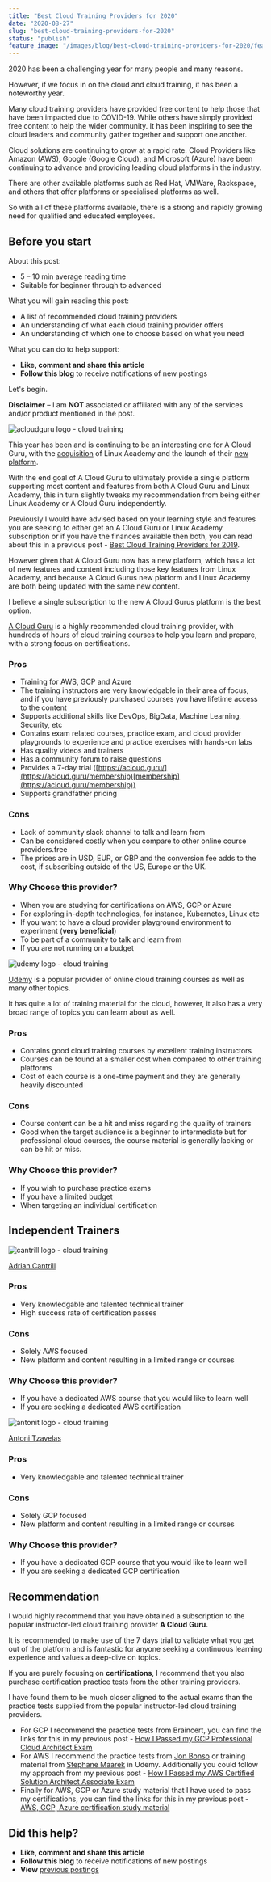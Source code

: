 ```yaml
---
title: "Best Cloud Training Providers for 2020"
date: "2020-08-27"
slug: "best-cloud-training-providers-for-2020"
status: "publish"
feature_image: "/images/blog/best-cloud-training-providers-for-2020/feature-image.png"
---
```


2020 has been a challenging year for many people and many reasons.

However, if we focus in on the cloud and cloud training, it has been a noteworthy year.

Many cloud training providers have provided free content to help those that have been impacted due to COVID-19. While others have simply provided free content to help the wider community. It has been inspiring to see the cloud leaders and community gather together and support one another.

Cloud solutions are continuing to grow at a rapid rate. Cloud Providers like Amazon (AWS), Google (Google Cloud), and Microsoft (Azure) have been continuing to advance and providing leading cloud platforms in the industry.

There are other available platforms such as Red Hat, VMWare, Rackspace, and others that offer platforms or specialised platforms as well.

So with all of these platforms available, there is a strong and rapidly growing need for qualified and educated employees.

## Before you start

About this post:

*   5 – 10 min average reading time
*   Suitable for beginner through to advanced

What you will gain reading this post:

*   A list of recommended cloud training providers
*   An understanding of what each cloud training provider offers
*   An understanding of which one to choose based on what you need

What you can do to help support:

*   **Like, comment and share this article**
*   **Follow this blog** to receive notifications of new postings

Let's begin.

**Disclaimer** – I am **NOT** associated or affiliated with any of the services and/or product mentioned in the post.

![acloudguru logo - cloud training](https://robertleggett.blog/wp-content/uploads/2019/12/a-cloud-guru.png)

This year has been and is continuing to be an interesting one for A Cloud Guru, with the [acquisition](https://linuxacademy.com/news/press-release/acloudguru/) of Linux Academy and the launch of their [new platform](https://go.acloud.guru/1PL_dg_see-the-new-ACG.html).

With the end goal of A Cloud Guru to ultimately provide a single platform supporting most content and features from both A Cloud Guru and Linux Academy, this in turn slightly tweaks my recommendation from being either Linux Academy or A Cloud Guru independently.

Previously I would have advised based on your learning style and features you are seeking to either get an A Cloud Guru or Linux Academy subscription or if you have the finances available then both, you can read about this in a previous post - [Best Cloud Training Providers for 2019](https://robertleggett.blog/2019/12/11/top-5-cloud-training-providers-for-2019/).

However given that A Cloud Guru now has a new platform, which has a lot of new features and content including those key features from Linux Academy, and because A Cloud Gurus new platform and Linux Academy are both being updated with the same new content.

I believe a single subscription to the new A Cloud Gurus platform is the best option.

[A Cloud Guru](https://acloud.guru/) is a highly recommended cloud training provider, with hundreds of hours of cloud training courses to help you learn and prepare, with a strong focus on certifications.

### Pros

*   Training for AWS, GCP and Azure
*   The training instructors are very knowledgable in their area of focus, and if you have previously purchased courses you have lifetime access to the content
*   Supports additional skills like DevOps, BigData, Machine Learning, Security, etc
*   Contains exam related courses, practice exam, and cloud provider playgrounds to experience and practice exercises with hands-on labs
*   Has quality videos and trainers
*   Has a community forum to raise questions
*   Provides a 7-day trial ([https://acloud.guru/](https://acloud.guru/membership)[membership](https://acloud.guru/membership))
*   Supports grandfather pricing

### Cons

*   Lack of community slack channel to talk and learn from
*   Can be considered costly when you compare to other online course providers.free
*   The prices are in USD, EUR, or GBP and the conversion fee adds to the cost, if subscribing outside of the US, Europe or the UK.

### Why Choose this provider?

*   When you are studying for certifications on AWS, GCP or Azure
*   For exploring in-depth technologies, for instance, Kubernetes, Linux etc
*   If you want to have a cloud provider playground environment to experiment (**very beneficial**)
*   To be part of a community to talk and learn from
*   If you are not running on a budget

![udemy logo - cloud training](https://robertleggett.blog/wp-content/uploads/2019/12/udemy.png)

[Udemy](https://udemy.com) is a popular provider of online cloud training courses as well as many other topics.

It has quite a lot of training material for the cloud, however, it also has a very broad range of topics you can learn about as well.

### Pros

*   Contains good cloud training courses by excellent training instructors
*   Courses can be found at a smaller cost when compared to other training platforms
*   Cost of each course is a one-time payment and they are generally heavily discounted

### Cons

*   Course content can be a hit and miss regarding the quality of trainers
*   Good when the target audience is a beginner to intermediate but for professional cloud courses, the course material is generally lacking or can be hit or miss.

### Why Choose this provider?

*   If you wish to purchase practice exams
*   If you have a limited budget
*   When targeting an individual certification

## Independent Trainers

![cantrill logo - cloud training](https://robertleggett.blog/wp-content/uploads/2020/08/Screen-Shot-2020-08-27-at-3.53.52-pm.png)

[Adrian Cantrill](https://learn.cantrill.io/)

### Pros

*   Very knowledgable and talented technical trainer
*   High success rate of certification passes

### Cons

*   Solely AWS focused
*   New platform and content resulting in a limited range or courses

### Why Choose this provider?

*   If you have a dedicated AWS course that you would like to learn well
*   If you are seeking a dedicated AWS certification

![antonit logo - cloud training](https://robertleggett.blog/wp-content/uploads/2020/08/Screen-Shot-2020-08-27-at-3.53.18-pm.png)

[Antoni Tzavelas](https://training.antonit.com/)

### Pros

*   Very knowledgable and talented technical trainer

### Cons

*   Solely GCP focused
*   New platform and content resulting in a limited range or courses

### Why Choose this provider?

*   If you have a dedicated GCP course that you would like to learn well
*   If you are seeking a dedicated GCP certification

## Recommendation

I would highly recommend that you have obtained a subscription to the popular instructor-led cloud training provider **A Cloud Guru.**

It is recommended to make use of the 7 days trial to validate what you get out of the platform and is fantastic for anyone seeking a continuous learning experience and values a deep-dive on topics.

If you are purely focusing on **certifications**, I recommend that you also purchase certification practice tests from the other training providers.

I have found them to be much closer aligned to the actual exams than the practice tests supplied from the popular instructor-led cloud training providers.

*   For GCP I recommend the practice tests from Braincert, you can find the links for this in my previous post - [How I Passed my GCP Professional Cloud Architect Exam](https://robertleggett.blog/2019/09/21/how-i-passed-the-gcp-professional-cloud-architect-exam/)
*   For AWS I recommend the practice tests from [Jon Bonso](https://www.udemy.com/user/jonjonbonso/) or training material from [Stephane Maarek](https://www.udemy.com/user/stephane-maarek/) in Udemy. Additionally you could follow my approach from my previous post - [How I Passed my AWS Certified Solution Architect Associate Exam](https://robertleggett.blog/2018/12/02/how-i-passed-the-aws-certified-solution-architect-associate-exam/)
*   Finally for AWS, GCP or Azure study material that I have used to pass my certifications, you can find the links for this in my previous post - [AWS, GCP, Azure certification study material](https://robertleggett.blog/2020/06/25/aws-gcp-azure-certification-study-material/)

## Did this help?

*   **Like, comment and share this article**
*   **Follow this blog** to receive notifications of new postings
*   **View** [previous postings](https://robertleggett.blog/)
